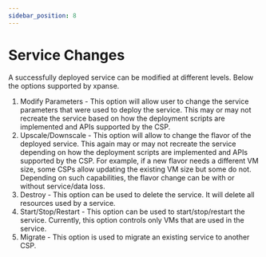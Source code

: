 ```yaml
---
sidebar_position: 8
---
```


# Service Changes

A successfully deployed service can be modified at different levels. Below the options supported by xpanse.

1. Modify Parameters - This option will allow user to change the service parameters that were used to deploy the service. This may or may not recreate the service based on how the deployment scripts are implemented and APIs supported by the CSP.
2. Upscale/Downscale - This option will allow to change the flavor of the deployed service. This again may or may not recreate the service depending on how the deployment scripts are implemented and APIs supported by the CSP.
   For example, if a new flavor needs a different VM size, some CSPs allow updating the existing VM size but some do not. Depending on such capabilities, the flavor change can be with or without service/data loss.
3. Destroy - This option can be used to delete the service. It will delete all resources used by a service.
4. Start/Stop/Restart - This option can be used to start/stop/restart the service. Currently, this option controls only VMs that are used in the service.
5. Migrate - This option is used to migrate an existing service to another CSP.
